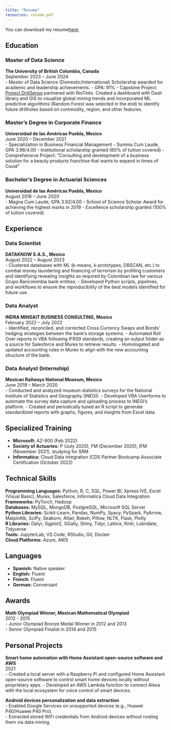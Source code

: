 ```yaml
---
title: "Resume"
resources: resume.pdf
---
```


You can download my resume[here](resume.pdf).

## Education

### Master of Data Science
**The University of British Columbia, Canada**  
September 2023 – June 2024  
- Master of Data Science (Domestic/International) Scholarship awarded for academic and leadership achievements.
- GPA: 91%
- Capstone Project: [Project DrillSense](https://github.com/Marcony1/dsensegif/blob/main/demo.gif) partnered with RioTinto. Created a dashboard with Dash library and GIS to visualize global mining trends and incorporated ML predictive algorithms (Random Forest was selected in the end) to identify future drillholes based on commodity, region, and other features.

### Master’s Degree in Corporate Finance
**Universidad de las Américas Puebla, Mexico**  
June 2020 – December 2021  
- Specialization in Business Financial Management
- Summa Cum Laude, GPA 3.96/4.00
- Institutional scholarship granted (60% of tuition covered)
- Comprehensive Project: “Consulting and development of a business solution for a beauty products franchise that wants to expand in times of Covid”

### Bachelor’s Degree in Actuarial Sciences
**Universidad de las Américas Puebla, Mexico**  
August 2016 – June 2020  
- Magna Cum Laude, GPA 3.92/4.00
- School of Science Scholar Award for achieving the highest marks in 2019
- Excellence scholarship granted (100% of tuition covered)

## Experience

### Data Scientist
**DATAKNOW S.A.S., Mexico**  
August 2022 – August 2023  
- Clustered databases with ML (k-means, k-prototypes, DBSCAN, etc.) to combat money laundering and financing of terrorism by profiling customers and identifying revealing insights as required by Colombian law for various Grupo Bancolombia bank entities.
- Developed Python scripts, pipelines, and workflows to ensure the reproducibility of the best models identified for future use.

### Data Analyst
**INDRA MINSAIT BUSINESS CONSULTING, Mexico**  
February 2022 – July 2022  
- Identified, reconciled, and corrected Cross Currency Swaps and Bonds’ hedging strategies between the bank’s storage systems.
- Automated Roll Over reports in VBA following IFRS9 standards, creating an output folder as a source for Salesforce and Murex to retrieve results.
- Homologated and updated accounting rules in Murex to align with the new accounting structure of the bank.

### Data Analyst (Internship)
**Mexican Railways National Museum, Mexico**  
June 2019 – March 2020  
- Conducted and analyzed museum statistics surveys for the National Institute of Statistics and Geography (INEGI).
- Developed VBA Userforms to automate the survey data capture and uploading process to INEGI’s platform.
- Created and periodically tuned an R script to generate standardized reports with graphs, figures, and insights from Excel data.

## Specialized Training

- **Microsoft:** AZ-900 (Feb 2022)  
- **Society of Actuaries:** P (July 2020), FM (December 2020), IFM (November 2021), studying for SRM  
- **Informatica:** Cloud Data Integration (CDI) Partner Bootcamp Associate Certification (October 2022)  

## Technical Skills

**Programming Languages:** Python, R, C, SQL, Power BI, Xpress IVE, Excel (Visual Basic), Murex, Salesforce, Informatica Cloud Data Integration  
**Frameworks:** PyTorch, Hadoop  
**Databases:** MySQL, MongoDB, PostgreSQL, Microsoft SQL Server  
**Python Libraries:** Scikit-Learn, Pandas, NumPy, Spacy, PySpark, PyArrow, Matplotlib, SciPy, Seaborn, Altair, Bokeh, Pillow, NLTK, Flask, Plotly  
**R Libraries:** Dplyr, Ggplot2, GGally, Shiny, Tidyr, Lattice, Knitr, Lubridate, Tidyverse  
**Tools:** JupyterLab, VS Code, RStudio, Git, Docker  
**Cloud Platforms:** Azure, AWS  

## Languages

- **Spanish:** Native speaker  
- **English:** Fluent  
- **French:** Fluent  
- **German:** Conversant  

## Awards

**Math Olympiad Winner, Mexican Mathematical Olympiad**  
2012 - 2015  
- Junior Olympiad Bronze Medal Winner in 2012 and 2013  
- Senior Olympiad Finalist in 2014 and 2015  

## Personal Projects

**Smart home automation with Home Assistant open-source software and AWS**  
2021  
- Created a local server with a Raspberry Pi and configured Home Assistant open-source software to control smart home devices locally without proprietary apps.
- Developed an AWS Lambda function to connect Alexa with the local ecosystem for voice control of smart devices.

**Android devices personalization and data extraction**  
- Enabled Google Services on unsupported devices (e.g., Huawei P40/Huawei P40 Pro).  
- Extracted stored WiFi credentials from Android devices without rooting them via data mining.
